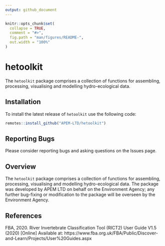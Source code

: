 ```yaml
---
output: github_document
---
```


<!-- README.md is generated from README.Rmd. Please edit that file -->

```r
knitr::opts_chunk$set(
  collapse = TRUE,
  comment = "#>",
  fig.path = "man/figures/README-",
  out.width = "100%"
)
```

# hetoolkit

<!-- badges: start -->
<!-- badges: end -->

The `hetoolkit` package comprises a collection of functions for assembling, processing, visualising and modelling hydro-ecological data.  

## Installation

To install the latest release of `hetoolkit` use the following code:

``` r
remotes::install_github("APEM-LTD/hetoolkit")
```

## Reporting Bugs

Please consider reporting bugs and asking questions on the Issues page.

## Overview

The `hetoolkit` package comprises a collection of functions for assembling, processing, visualising and modelling hydro-ecological data.  The package was developed by APEM LTD on behalf on the Environment Agency; any further bug-fixing or modification to the package will be overseen by the Environment Agency.

## References

FBA, 2020. River Invertebrate Classification Tool (RICT2) User Guide V1.5 (2020) [Online] Available at: https://www.fba.org.uk/FBA/Public/Discover-and-Learn/Projects/User%20Guides.aspx



